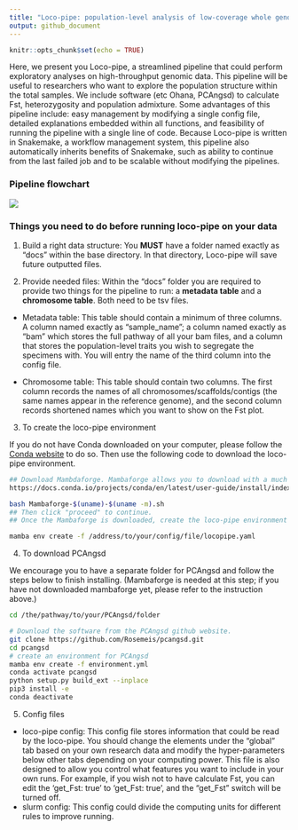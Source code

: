 ```yaml
---
title: "Loco-pipe: population-level analysis of low-coverage whole genome sequencing data"
output: github_document
---
```

```r
knitr::opts_chunk$set(echo = TRUE)
```
Here, we present you Loco-pipe, a streamlined pipeline that could perform exploratory analyses on high-throughput genomic data. This pipeline will be useful to researchers who want to explore the population structure within the total samples. We include software (etc Ohana, PCAngsd) to calculate Fst, heterozygosity and population admixture. Some advantages of this pipeline include: easy management by modifying a single config file, detailed explanations embedded within all functions, and feasibility of running the pipeline with a single line of code. Because Loco-pipe is written in Snakemake, a workflow management system, this pipeline also automatically inherits benefits of Snakemake, such as ability to continue from the last failed job and to be scalable without modifying the pipelines.

### Pipeline flowchart

![](overall_pipeline.png)

### Things you need to do before running loco-pipe on your data

1.  Build a right data structure: You **MUST** have a folder named exactly as "docs" within the base directory. In that directory, Loco-pipe will save future outputted files.

2.  Provide needed files: Within the "docs" folder you are required to provide two things for the pipeline to run: a **metadata table** and a **chromosome table**. Both need to be tsv files.

-   Metadata table: This table should contain a minimum of three columns. A column named exactly as "sample_name"; a column named exactly as "bam" which stores the full pathway of all your bam files, and a column that stores the population-level traits you wish to segregate the specimens with. You will entry the name of the third column into the config file. 

-   Chromosome table: This table should contain two columns. The first column records the names of all chromosomes/scaffolds/contigs (the same names appear in the reference genome), and the second column records shortened names which you want to show on the Fst plot. 

3.  To create the loco-pipe environment

If you do not have Conda downloaded on your computer, please follow the [Conda website](https://docs.conda.io/projects/conda/en/latest/user-guide/install/index.html) to do so. Then use the following code to download the loco-pipe environment.

```bash
## Download Mambdaforge. Mambaforge allows you to download with a much faster speed.
https://docs.conda.io/projects/conda/en/latest/user-guide/install/index.html

bash Mambaforge-$(uname)-$(uname -m).sh
## Then click "proceed" to continue.
## Once the Mambaforge is downloaded, create the loco-pipe environment with the given config file.

mamba env create -f /address/to/your/config/file/locopipe.yaml
```

4.  To download PCAngsd

We encourage you to have a separate folder for PCAngsd and follow the steps below to finish installing. (Mambaforge is needed at this step; if you have not downloaded mambaforge yet, please refer to the instruction above.)

```bash
cd /the/pathway/to/your/PCAngsd/folder  

# Download the software from the PCAngsd github website.
git clone https://github.com/Rosemeis/pcangsd.git  
cd pcangsd  
# create an environment for PCAngsd 
mamba env create -f environment.yml  
conda activate pcangsd  
python setup.py build_ext --inplace  
pip3 install -e  
conda deactivate  
```

5. Config files
-   loco-pipe config: This config file stores information that could be read by the loco-pipe. You should change the elements under the "global" tab based on your own research data and modify the hyper-parameters below other tabs depending on your computing power. This file is also designed to allow you control what features you want to include in your own runs. For example, if you wish not to have calculate Fst, you can edit the 'get_Fst: true' to 'get_Fst: true', and the "get_Fst" switch will be turned off.
-   slurm config: This config could divide the computing units for different rules to improve running.